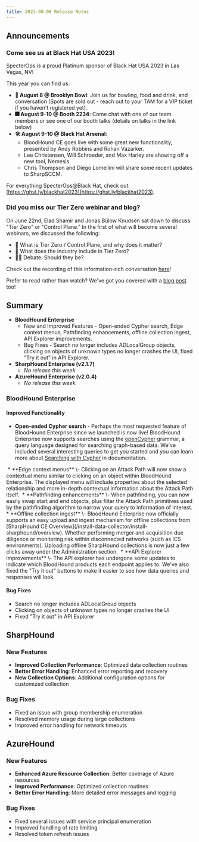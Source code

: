 ```yaml
---
title: 2023-08-08 Release Notes
---
```


## Announcements

### Come see us at Black Hat USA 2023!

SpecterOps is a proud Platinum sponsor of Black Hat USA 2023 in Las Vegas, NV!

This year you can find us:

* **🎳 August 8 @ Brooklyn Bowl**: Join us for bowling, food and drink, and conversation (Spots are sold out - reach out to your TAM for a VIP ticket if you haven't registered yet).
* **🎆 August 9-10 @ Booth 2234**: Come chat with one of our team members or see one of our booth talks (details on talks in the link below)
* **🛠️ August 9-10 @ Black Hat Arsenal**:
    * BloodHound CE goes live with some great new functionality, presented by Andy Robbins and Rohan Vazarker.
    * Lee Christensen, Will Schroeder, and Max Harley are showing off a new tool, Nemesis.
    * Chris Thompson and Diego Lomellini will share some recent updates to SharpSCCM.

For everything SpecterOps@Black Hat, check out: [https://ghst.ly/blackhat2023](https://ghst.ly/blackhat2023).

### Did you miss our Tier Zero webinar and blog?

On June 22nd, Elad Shamir and Jonas Bülow Knudsen sat down to discuss "Tier Zero" or "Control Plane." In the first of what will become several webinars, we discussed the following:

* 👑 What is Tier Zero / Control Plane, and why does it matter?
* 🏢 What does the industry include in Tier Zero?
* 👩‍⚖️ Debate: Should they be?

Check out the recording of this information-rich conversation [here](https://specterops.zoom.us/rec/share/aV6SLGu93-hZ0ot9pSgh9-_PnuORkcidpdCAywPHcL8qqM58F3qeG7fuRjvXXXFd.iTsCCftUEGCjH92f)!

Prefer to read rather than watch? We've got you covered with a [blog post](https://posts.specterops.io/what-is-tier-zero-part-1-e0da9b7cdfca) too!

## Summary

* **BloodHound Enterprise**
    * New and Improved Features - Open-ended Cypher search, Edge context menus, Pathfinding enhancements, offline collection ingest, API Explorer improvements.
    * Bug Fixes - Search no longer includes ADLocalGroup objects, clicking on objects of unknown types no longer crashes the UI, fixed "Try it out" in API Explorer.
* **SharpHound Enterprise (v2.1.7)**
    * _No release this week._
* **AzureHound Enterprise (v2.0.4)**
    * _No release this week._

### BloodHound Enterprise

#### Improved Functionality

* **Open-ended Cypher search** \- Perhaps the most requested feature of BloodHound Enterprise since we launched is now live! BloodHound Enterprise now supports searches using the [openCypher](https://opencypher.org/) grammar, a query language designed for searching graph-based data. We've included several interesting queries to get you started and you can learn more about [Searching with Cypher](/analyze-data/bloodhound-gui/cypher-search) in documentation.
<Frame>
  <img src="/assets/image-25.png" alt=""/>
</Frame>
* **Edge context menus** \- Clicking on an Attack Path will now show a contextual menu similar to clicking on an object within BloodHound Enterprise. The displayed menu will include properties about the selected relationship and more in-depth contextual information about the Attack Path itself.
<Frame>
  <img src="/assets/image-26.png" alt=""/>
</Frame>
* **Pathfinding enhancements** \- When pathfinding, you can now easily swap start and end objects, plus filter the Attack Path primitives used by the pathfinding algorithm to narrow your query to information of interest.
<Frame>
  <img src="/assets/image-27.png" alt=""/>
</Frame>
* **Offline collection ingest** \- BloodHound Enterprise now officially supports an easy upload and ingest mechanism for offline collections from [SharpHound CE Overview](/install-data-collector/install-sharphound/overview). Whether performing merger and acquisition due diligence or monitoring risk within disconnected networks (such as ICS environments). Uploading offline SharpHound collections is now just a few clicks away under the Administration section.
<Frame>
  <img src="/assets/image-28.png" alt=""/>
</Frame>
* **API Explorer improvements** \- The API explorer has undergone some updates to indicate which BloodHound products each endpoint applies to. We've also fixed the "Try it out" buttons to make it easier to see how data queries and responses will look.
<Frame>
  <img src="/assets/image-29.png" alt=""/>
</Frame>

#### Bug Fixes

* Search no longer includes ADLocalGroup objects
* Clicking on objects of unknown types no longer crashes the UI
* Fixed "Try it out" in API Explorer

## SharpHound

### New Features

- **Improved Collection Performance**: Optimized data collection routines
- **Better Error Handling**: Enhanced error reporting and recovery
- **New Collection Options**: Additional configuration options for customized collection

### Bug Fixes

- Fixed an issue with group membership enumeration
- Resolved memory usage during large collections
- Improved error handling for network timeouts

## AzureHound

### New Features

- **Enhanced Azure Resource Collection**: Better coverage of Azure resources
- **Improved Performance**: Optimized collection routines
- **Better Error Handling**: More detailed error messages and logging

### Bug Fixes

- Fixed several issues with service principal enumeration
- Improved handling of rate limiting
- Resolved token refresh issues
